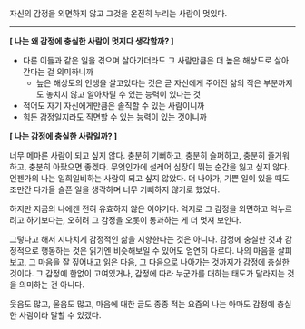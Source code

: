 자신의 감정을 외면하지 않고 그것을 온전히 누리는 사람이 멋있다. 

---

**[ 나는 왜 감정에 충실한 사람이 멋지다 생각할까? ]**

- 다른 이들과 같은 일을 겪으며 살아가더라도 그 사람만큼은 더 높은 해상도로 살아간다는 걸 의미하니까
    - 높은 해상도의 인생을 살고있다는 것은 곧 자신에게 주어진 삶의 작은 부분까지도 놓치지 않고 알아차릴 수 있는 능력이 있다는 것
- 적어도 자기 자신에게만큼은 솔직할 수 있는 사람이니까
- 힘든 감정일지라도 직면할 수 있는 능력이 있는 것이니까

**[ 나는 감정에 충실한 사람일까? ]**

너무 메마른 사람이 되고 싶지 않다. 충분히 기뻐하고, 충분히 슬퍼하고, 충분히 즐거워하고, 충분히 아팠으면 좋겠다. 무엇인가에 설레어 심장이 뛰는 순간을 잃고 싶지 않다.
언젠가의 나는 일희일비하는 사람이 되고 싶지 않았다. 더 나아가, 기쁜 일이 있을 때도 조만간 다가올 슬픈 일을 생각하며 너무 기뻐하지 않기로 했었다. 

하지만 지금의 나에겐 전혀 유효하지 않은 이야기다. 
억지로 그 감정을 외면하고 억누르려고 하기보다는, 오히려 그 감정을 오롯이 통과하는 게 더 멋져 보인다. 

그렇다고 해서 지나치게 감정적인 삶을 지향한다는 것은 아니다. 감정에 충실한 것과 감정적으로 행동하는 것은 읽기엔 비슷해보일 수 있어도 엄연히 다르다. 
나의 마음을 살펴보고, 그 마음을 잘 짚어내고 읽은 다음, 그 다음으로 나아가는 것까지가 감정에 충실한 것이다.
그 감정에 한없이 고여있거나, 감정에 따라 누군가를 대하는 태도가 달라지는 것을 의미하는 건 아니다. 

웃음도 많고, 울음도 많고, 마음에 대한 글도 종종 적는 요즘의 나는 아마도 감정에 충실한 사람이라 말할 수 있겠다.